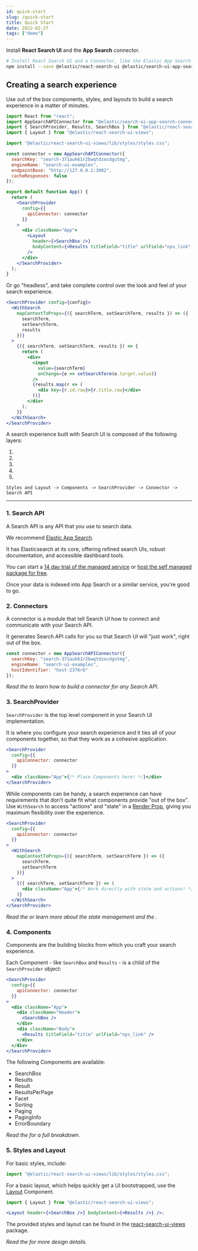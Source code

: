 ```yaml
---
id: quick-start
slug: /quick-start
title: Quick Start
date: 2022-02-27
tags: ["demo"]
---
```


Install **React Search UI** and the **App Search** connector.

```sh
# Install React Search UI and a Connector, like the Elastic App Search Connector
npm install --save @elastic/react-search-ui @elastic/search-ui-app-search-connector
```

## Creating a search experience

Use out of the box components, styles, and layouts to build a search experience in a matter of minutes.

```jsx
import React from "react";
import AppSearchAPIConnector from "@elastic/search-ui-app-search-connector";
import { SearchProvider, Results, SearchBox } from "@elastic/react-search-ui";
import { Layout } from "@elastic/react-search-ui-views";

import "@elastic/react-search-ui-views/lib/styles/styles.css";

const connector = new AppSearchAPIConnector({
  searchKey: "search-371auk61r2bwqtdzocdgutmg",
  engineName: "search-ui-examples",
  endpointBase: "http://127.0.0.1:3002",
  cacheResponses: false
});

export default function App() {
  return (
    <SearchProvider
      config={{
        apiConnector: connector
      }}
    >
      <div className="App">
        <Layout
          header={<SearchBox />}
          bodyContent={<Results titleField="title" urlField="nps_link" />}
        />
      </div>
    </SearchProvider>
  );
}
```

Or go "headless", and take complete control over the look and feel of your search experience.

```jsx
<SearchProvider config={config}>
  <WithSearch
    mapContextToProps={({ searchTerm, setSearchTerm, results }) => ({
      searchTerm,
      setSearchTerm,
      results
    })}
  >
    {({ searchTerm, setSearchTerm, results }) => {
      return (
        <div>
          <input
            value={searchTerm}
            onChange={e => setSearchTerm(e.target.value)}
          />
          {results.map(r => (
            <div key={r.id.raw}>{r.title.raw}</div>
          ))}
        </div>
      );
    }}
  </WithSearch>
</SearchProvider>
```

A search experience built with Search UI is composed of the following layers:

1. <DocLink id="overview" section="1-search-api" text="A Search API" />
2. <DocLink id="overview" section="2-connectors" text="A Connector" />
3. <DocLink id="overview" section="3-searchprovider" text="A SearchProvider" />
4. <DocLink id="overview" section="4-components" text="Components" />
5. <DocLink id="overview" section="5-styles-and-layout" text="Styles and Layout" />

```
Styles and Layout -> Components -> SearchProvider -> Connector -> Search API
```

---

### 1. Search API

A Search API is any API that you use to search data.

We recommend [Elastic App Search](https://www.elastic.co/cloud/app-search-service?ultron=searchui-repo&blade=readme&hulk=product).

It has Elasticsearch at its core, offering refined search UIs, robust documentation, and accessible dashboard tools.

You can start a [14 day trial of the managed service](https://www.elastic.co/cloud/app-search-service?ultron=searchui-repo&blade=readme&hulk=product) or [host the self managed package for free](https://www.elastic.co/downloads/app-search?ultron=searchui-repo&blade=readme&hulk=product).

Once your data is indexed into App Search or a similar service, you're good to go.

### 2. Connectors

A connector is a module that tell Search UI how to connect and communicate with your Search API.

It generates Search API calls for you so that Search UI will "just work", right out of the box.

```js
const connector = new AppSearchAPIConnector({
  searchKey: "search-371auk61r2bwqtdzocdgutmg",
  engineName: "search-ui-examples",
  hostIdentifier: "host-2376rb"
});
```

_Read the <DocLink id="advanced" section="build-your-own-connector" text="advanced README" /> to learn how to build a connector for any Search API._

### 3. SearchProvider

`SearchProvider` is the top level component in your Search UI implementation.

It is where you configure your search experience and it ties all of your components together, so that they work as a cohesive application.

```jsx
<SearchProvider
  config={{
    apiConnector: connector
  }}
>
  <div className="App">{/* Place Components here! */}</div>
</SearchProvider>
```

While components can be handy, a search experience can have requirements that don't quite fit what components provide "out of the box". Use `WithSearch` to access "actions" and "state" in a [Render Prop](https://reactjs.org/docs/render-props.html), giving you maximum flexibility over the experience.

```jsx
<SearchProvider
  config={{
    apiConnector: connector
  }}
>
  <WithSearch
    mapContextToProps={({ searchTerm, setSearchTerm }) => ({
      searchTerm,
      setSearchTerm
    })}
  >
    {({ searchTerm, setSearchTerm }) => (
      <div className="App">{/* Work directly with state and actions! */}</div>
    )}
  </WithSearch>
</SearchProvider>
```

_Read the <DocLink id="advanced" section="advanced-configuration" text="Advanced Configuration Guide" /> or learn more about the state management and the <DocLink id="advanced" section="headless-core" text="Headless Core" />._

### 4. Components

Components are the building blocks from which you craft your search experience.

Each Component - like `SearchBox` and `Results` - is a child of the `SearchProvider` object:

```jsx
<SearchProvider
  config={{
    apiConnector: connector
  }}
>
  <div className="App">
    <div className="Header">
      <SearchBox />
    </div>
    <div className="Body">
      <Results titleField="title" urlField="nps_link" />
    </div>
  </div>
</SearchProvider>
```

The following Components are available:

- SearchBox
- Results
- Result
- ResultsPerPage
- Facet
- Sorting
- Paging
- PagingInfo
- ErrorBoundary

_Read the <DocLink id="advanced" section="component-reference" text="Component Reference" /> for a full breakdown._

### 5. Styles and Layout

For basic styles, include:

```jsx
import "@elastic/react-search-ui-views/lib/styles/styles.css";
```

For a basic layout, which helps quickly get a UI bootstrapped, use the [Layout](https://github.com/elastic/search-ui/blob/master/packages/react-search-ui-views/src/layouts/Layout.js) Component.

```jsx
import { Layout } from "@elastic/react-search-ui-views";

<Layout header={<SearchBox />} bodyContent={<Results />} />;
```

The provided styles and layout can be found in the [react-search-ui-views](https://github.com/elastic/search-ui/tree/master/packages/react-search-ui-views) package.

_Read the <DocLink id="advanced" section="customization" text="Customization guide" /> for more design details._
